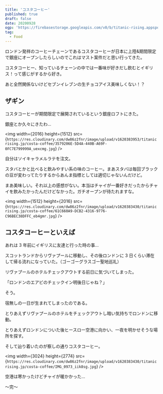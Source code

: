 ```yaml
---
title: 'コスタコーヒー'
published: true
draft: false
date: 20200928
ogp: 'https://firebasestorage.googleapis.com/v0/b/titanic-rising.appspot.com/o/99D3ED67-D397-4F8D-B928-E726EB60FCC9.jpeg?alt=media&token=808d6e21-fc55-426f-836a-ba2a7b385d1d'
tag:
  - Food
---
```


ロンドン発祥のコーヒーチェーンであるコスタコーヒーが日本に上陸&期間限定で銀座にオープンしたらしいのでこれはマスト案件だと思い行ってきた。

コスタコーヒー、知っているチェーンの中では一番味が好きだし飲むとイギリス！って感じがするから好き。

あと全然関係ないけどセブンイレブンの生チョコアイス美味しくない！？

## ザギン

コスタコーヒーが期間限定で展開されているという銀座ロフトにきた。

銀座とか久々にきたわ…

<img
  width={2016}
  height={1512}
  src={`https://res.cloudinary.com/dw86z2fnr/image/upload/v1620383953/titanicrising.jp/costa-coffee/3579206E-5D4A-440B-A69F-0FC7E799999A_uexcmg.jpg`}
/>

自分はソイキャラメルラテを注文。

スタバとかと比べると飲みやすい系の味のコーヒー。まあスタバは毎回ブラックの豆が変わってたりするからあんま指標としては適切じゃないんだけど。

まあ美味しい。それ以上の感想がない。本当はチャイが一番好きだったからチャイを飲みたかったんだけどなかった。ガチオープンが待たれますな。

<img
  width={1512}
  height={2016}
  src={`https://res.cloudinary.com/dw86z2fnr/image/upload/v1620383430/titanicrising.jp/costa-coffee/61C660A9-DCB2-4316-9776-C96BEC38DFFC_eb4gmr.jpg`}
/>

## コスタコーヒーといえば

あれは 3 年前にイギリスに友達と行った時の事…

スコットランドからリヴァプールに移動し、その後ロンドンに 3 日くらい滞在して帰る流れになっていた。（ゴーゴーグラスゴー聖地巡礼）

リヴァプールのホテルチェックアウトする前日に気づいてしまった。

「ロンドンのエアビのチェックイン明後日じゃね？」

そう。

宿無しの一日が生まれてしまったのである。

とりあえずリヴァプールのホテルをチェックアウトし暗い気持ちでロンドンに移動。

とりあえずロンドンについた後ヒースロー空港に向かい、一夜を明かせそうな場所を探す。

そして辿り着いたのが察しの通りコスタコーヒー。

<img
  width={3024}
  height={2774}
  src={`https://res.cloudinary.com/dw86z2fnr/image/upload/v1620383430/titanicrising.jp/costa-coffee/IMG_0973_iik8sg.jpg`}
/>

空港は寒かったけどチャイが暖かかった…

〜完〜

